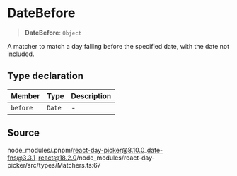 # DateBefore

<a id="undefined" name="undefined"></a>

> **DateBefore**: `Object`

A matcher to match a day falling before the specified date, with the date not included.

## Type declaration

| Member | Type | Description |
| :------ | :------ | :------ |
| `before` | `Date` | - |

## Source

node\_modules/.pnpm/react-day-picker@8.10.0\_date-fns@3.3.1\_react@18.2.0/node\_modules/react-day-picker/src/types/Matchers.ts:67
